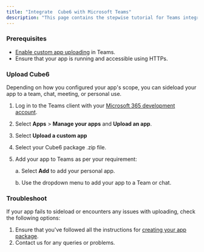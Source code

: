 ```yaml
---
title: "Integrate  Cube6 with Microsoft Teams"
description: "This page contains the stepwise tutorial for Teams integration with  Cube6"
---
```


### **Prerequisites**

- [Enable custom app uploading](https://learn.microsoft.com/en-us/microsoftteams/platform/concepts/build-and-test/prepare-your-o365-tenant#enable-custom-teams-apps-and-turn-on-custom-app-uploading) in Teams.
- Ensure that your app is running and accessible using HTTPs.

### **Upload  Cube6**

Depending on how you configured your app's scope, you can sideload your app to a team, chat, meeting, or personal use.

1. Log in to the Teams client with your [Microsoft 365 development account](https://developer.microsoft.com/microsoft-365/dev-program).
2. Select **Apps** \> **Manage your apps** and **Upload an app**.
3. Select **Upload a custom app**
4. Select your  Cube6 package .zip file.
5. Add your app to Teams as per your requirement:

   a. Select **Add** to add your personal app. 

   b. Use the dropdown menu to add your app to a Team or chat.

### **Troubleshoot**

If your app fails to sideload or encounters any issues with uploading, check the following options:

1. Ensure that you've followed all the instructions for [creating your app package](https://learn.microsoft.com/en-us/microsoftteams/platform/concepts/build-and-test/apps-package).
2. Contact us for any queries or problems.